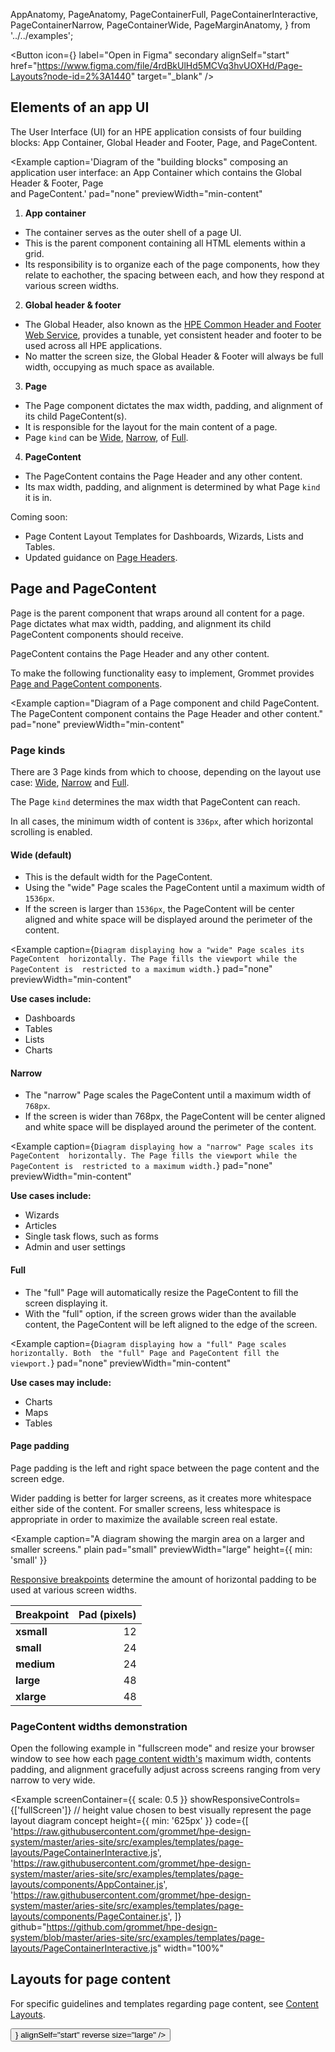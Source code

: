 
  AppAnatomy,
  PageAnatomy,
  PageContainerFull,
  PageContainerInteractive,
  PageContainerNarrow,
  PageContainerWide,
  PageMarginAnatomy,
} from '../../examples';

<Button
  icon={<Figma color="plain" />}
  label="Open in Figma"
  secondary
  alignSelf="start"
  href="https://www.figma.com/file/4rdBkUlHd5MCVq3hvUOXHd/Page-Layouts?node-id=2%3A1440"
  target="_blank"
/>

## Elements of an app UI

The User Interface (UI) for an HPE application consists of four
building blocks: App Container, Global Header and Footer, Page, and
PageContent.

<Example
  caption='Diagram of the "building blocks" composing an application 
    user interface: an App Container which contains the Global Header & Footer, Page  
    and PageContent.'
  pad="none"
  previewWidth="min-content"
>
  <AppAnatomy />
</Example>

1. **App container**

- The container serves as the outer shell of a page UI.
- This is the parent component containing all HTML elements within a grid.
- Its responsibility is to organize each of the page components, how they
  relate to eachother, the spacing between each, and how they respond at
  various screen widths.

2. **Global header & footer**

- The Global Header, also known as the [HPE Common Header and Footer
  Web Service](/templates/global-header), provides a tunable, yet consistent
  header and footer to be used across all HPE applications.
- No matter the screen size, the Global Header & Footer will always be full
  width, occupying as much space as available.

3. **Page**

- The Page component dictates the max width, padding, and alignment of its child PageContent(s).
- It is responsible for the layout for the main content of a page.
- Page `kind` can be [Wide](#wide-default), [Narrow](#narrow), of [Full](#full).

4. **PageContent**

- The PageContent contains the Page Header and any other content.
- Its max width, padding, and alignment is determined by what Page `kind` it is in.

<Box direction="row" align="center" gap="xsmall">
  <Clock />
  <Text weight="bold" size="large">
    Coming soon:
  </Text>
</Box>

- Page Content Layout Templates for Dashboards, Wizards, Lists and Tables.
- Updated guidance on [Page Headers](/components/header#page-header).

## Page and PageContent

Page is the parent component that wraps around all content for a page. Page dictates what max width, padding, and alignment its child PageContent components should receive.

PageContent contains the Page Header and any other content.

To make the following functionality easy to implement, Grommet provides
[Page and PageContent components](/components/page).

<Example
  caption="Diagram of a Page component and child PageContent. The PageContent component contains the Page Header and other content."
  pad="none"
  previewWidth="min-content"
>
  <PageAnatomy />
</Example>

### Page kinds

There are 3 Page kinds from which to choose, depending on
the layout use case: [Wide](#wide-default), [Narrow](#narrow) and [Full](#full).

The Page `kind` determines the max width that PageContent can reach.

In all cases, the minimum width of content is `336px`, after which horizontal
scrolling is enabled.

#### Wide (default)

- This is the default width for the PageContent.
- Using the "wide" Page scales the PageContent until a maximum width of `1536px`.
- If the screen is larger than `1536px`, the PageContent will be center aligned and white space
  will be displayed around the perimeter of the content.

<Example
  caption={`Diagram displaying how a "wide" Page scales its PageContent 
  horizontally. The Page fills the viewport while the PageContent is 
  restricted to a maximum width.`}
  pad="none"
  previewWidth="min-content"
>
  <PageContainerWide />
</Example>

**Use cases include:**

- Dashboards
- Tables
- Lists
- Charts

#### Narrow

- The "narrow" Page scales the PageContent until a maximum width of `768px`.
- If the screen is wider than 768px, the PageContent will be center aligned
  and white space will be displayed around the perimeter of the content.

<Example
  caption={`Diagram displaying how a "narrow" Page scales its PageContent 
  horizontally. The Page fills the viewport while the PageContent is 
  restricted to a maximum width.`}
  pad="none"
  previewWidth="min-content"
>
  <PageContainerNarrow />
</Example>

**Use cases include:**

- Wizards
- Articles
- Single task flows, such as forms
- Admin and user settings

#### Full

- The "full" Page will automatically resize the PageContent to fill the
  screen displaying it.
- With the "full" option, if the screen grows wider than the available content, the
  PageContent will be left aligned to the edge of the screen.

<Example
  caption={`Diagram displaying how a "full" Page scales horizontally. Both 
  the "full" Page and PageContent fill the viewport.`}
  pad="none"
  previewWidth="min-content"
>
  <PageContainerFull />
</Example>

**Use cases may include:**

- Charts
- Maps
- Tables

#### Page padding

Page padding is the left and right space between the page content and the
screen edge.

Wider padding is better for larger screens, as it creates more whitespace
either side of the content. For smaller screens, less whitespace is appropriate
in order to maximize the available screen real estate.

<Example
  caption="A diagram showing the margin area on a larger and smaller screens."
  plain
  pad="small"
  previewWidth="large"
  height={{ min: 'small' }}
>
  <PageMarginAnatomy />
</Example>

[Responsive breakpoints](/templates/content-layouts#breakpoints) determine the amount of horizontal
padding to be used at various screen widths.

| Breakpoint | Pad (pixels) |
| ---------- | -----------: |
| **xsmall** |           12 |
| **small**  |           24 |
| **medium** |           24 |
| **large**  |           48 |
| **xlarge** |           48 |

### PageContent widths demonstration

Open the following example in "fullscreen mode" and resize your browser window to see how
each [page content width's](#page-kinds) maximum width,
contents padding, and alignment gracefully adjust across screens ranging from very narrow
to very wide.

<Example
  screenContainer={{ scale: 0.5 }}
  showResponsiveControls={['fullScreen']}
  // height value chosen to best visually represent the page layout diagram concept
  height={{ min: '625px' }}
  code={[
    'https://raw.githubusercontent.com/grommet/hpe-design-system/master/aries-site/src/examples/templates/page-layouts/PageContainerInteractive.js',
    'https://raw.githubusercontent.com/grommet/hpe-design-system/master/aries-site/src/examples/templates/page-layouts/components/AppContainer.js',
    'https://raw.githubusercontent.com/grommet/hpe-design-system/master/aries-site/src/examples/templates/page-layouts/components/PageContainer.js',
  ]}
  github="https://github.com/grommet/hpe-design-system/blob/master/aries-site/src/examples/templates/page-layouts/PageContainerInteractive.js"
  width="100%"
>
  <PageContainerInteractive />
</Example>

## Layouts for page content

For specific guidelines and templates regarding page content, see [Content Layouts](/templates/content-layouts).

<Link href="/templates/content-layouts" passHref>
  <Button
    primary
    label="See Content Layouts"
    icon={<FormNext />}
    alignSelf="start"
    reverse
    size="large"
  />
</Link>
